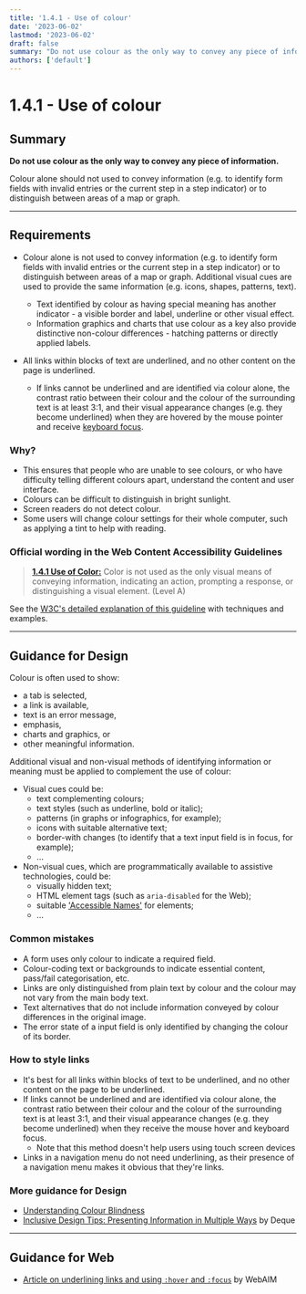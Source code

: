 ```yaml
---
title: '1.4.1 - Use of colour'
date: '2023-06-02'
lastmod: '2023-06-02'
draft: false
summary: "Do not use colour as the only way to convey any piece of information."
authors: ['default']
---
```


# 1.4.1 - Use of colour

## Summary

**Do not use colour as the only way to convey any piece of information.**

Colour alone should not used to convey information (e.g. to identify form fields with invalid entries or the current step in a step indicator) or to distinguish between areas of a map or graph.

---

## Requirements

* Colour alone is not used to convey information (e.g. to identify form fields with invalid entries or the current step in a step indicator) or to distinguish between areas of a map or graph. Additional visual cues are used to provide the same information (e.g. icons, shapes, patterns, text).
  * Text identified by colour as having special meaning has another indicator - a visible border and label, underline or other visual effect.
  * Information graphics and charts that use colour as a key also provide distinctive non-colour differences - hatching patterns or directly applied labels.

* All links within blocks of text are underlined, and no other content on the page is underlined.
  * If links cannot be underlined and are identified via colour alone, the contrast ratio between their colour and the colour of the surrounding text is at least 3:1, and their visual appearance changes (e.g. they become underlined) when they are hovered by the mouse pointer and receive [keyboard focus](/playbook/definitions#keyboard-focus).

### Why?

* This ensures that people who are unable to see colours, or who have difficulty telling different colours apart, understand the content and user interface.
* Colours can be difficult to distinguish in bright sunlight.
* Screen readers do not detect colour.
* Some users will change colour settings for their whole computer, such as applying a tint to help with reading.

### Official wording in the Web Content Accessibility Guidelines

> [**1.4.1 Use of Color:**](https://www.w3.org/TR/UNDERSTANDING-WCAG20/visual-audio-contrast-without-color.html) Color is not used as the only visual means of conveying information, indicating an action, prompting a response, or distinguishing a visual element. (Level A)

See the [W3C's detailed explanation of this guideline](https://www.w3.org/TR/UNDERSTANDING-WCAG20/visual-audio-contrast-without-color.html) with techniques and examples.

---

## Guidance for Design

Colour is often used to show:
* a tab is selected,
* a link is available,
* text is an error message,
* emphasis,
* charts and graphics, or
* other meaningful information.

Additional visual and non-visual methods of identifying information or meaning must be applied to complement the use of colour:
* Visual cues could be:
  * text complementing colours;
  * text styles (such as underline, bold or italic);
  * patterns (in graphs or infographics, for example);
  * icons with suitable alternative text;
  * border-with changes (to identify that a text input field is in focus, for example);
  * ...
* Non-visual cues, which are programmatically available to assistive technologies, could be:
  * visually hidden text;
  * HTML element tags (such as `aria-disabled` for the Web);
  * suitable ['Accessible Names'](/playbook/definitions#accessible-name) for elements;
  * ...

### Common mistakes

* A form uses only colour to indicate a required field.
* Colour-coding text or backgrounds to indicate essential content, pass/fail categorisation, etc.
* Links are only distinguished from plain text by colour and the colour may not vary from the main body text.
* Text alternatives that do not include information conveyed by colour differences in the original image.
* The error state of a input field is only identified by changing the colour of its border.

### How to style links

* It's best for all links within blocks of text to be underlined, and no other content on the page to be underlined.
* If links cannot be underlined and are identified via colour alone, the contrast ratio between their colour and the colour of the surrounding text is at least 3:1, and their visual appearance changes (e.g. they become underlined) when they receive the mouse hover and keyboard focus.
  * Note that this method doesn't help users using touch screen devices
* Links in a navigation menu do not need underlining, as their presence of a navigation menu makes it obvious that they're links.

### More guidance for Design

* [Understanding Colour Blindness](https://webaim.org/articles/visual/colorblind)
* [Inclusive Design Tips: Presenting Information in Multiple Ways](https://www.deque.com/blog/inclusive-design-tips-presenting-information-multiple-ways/) by Deque

---

## Guidance for Web

* [Article on underlining links and using `:hover` and `:focus`](https://webaim.org/techniques/hypertext/link_text#underlining) by WebAIM
